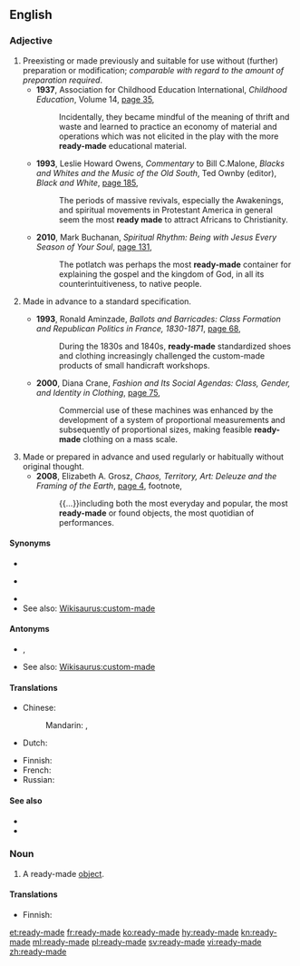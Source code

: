 {{also|readymade}}
==English==

===Adjective===
{{en-adj|head=[[ready]]-[[made]]}}

# Preexisting or made previously and suitable for use without (further) preparation or modification; ''comparable with regard to the amount of preparation required''.
#* '''1937''', Association for Childhood Education International, ''Childhood Education'', Volume 14, [https://books.google.com.au/books?id=nM0VAQAAIAAJ&q=%22the+more%7Cmost+ready-made%22&dq=%22the+more%7Cmost+ready-made%22&hl=en&sa=X&ei=su7yVN4uz_nxBbzzgcAE&redir_esc=y page 35],
#*: Incidentally, they became mindful of the meaning of thrift and waste and learned to practice an economy of material and operations which was not elicited in the play with the more '''ready-made''' educational material.
#* '''1993''', Leslie Howard Owens, ''Commentary'' to Bill C.Malone, ''Blacks and Whites and the Music of the Old South'', Ted Ownby (editor), ''Black and White'', [https://books.google.com.au/books?id=cM93Z7Mq06AC&pg=PA185&dq=%22the+more%7Cmost+ready-made%22&hl=en&sa=X&ei=su7yVN4uz_nxBbzzgcAE&redir_esc=y#v=onepage&q=%22the%20more%7Cmost%20ready-made%22&f=false page 185],
#*: The periods of massive revivals, especially the Awakenings, and spiritual movements in Protestant America in general seem the most '''ready made''' to attract Africans to Christianity.
#* '''2010''', Mark Buchanan, ''Spiritual Rhythm: Being with Jesus Every Season of Your Soul'', [https://books.google.com.au/books?id=V7yPcPiSr18C&pg=PA131&dq=%22the+more%7Cmost+ready-made%22&hl=en&sa=X&ei=su7yVN4uz_nxBbzzgcAE&redir_esc=y#v=onepage&q=%22the%20more%7Cmost%20ready-made%22&f=false page 131],
#*: The potlatch was perhaps the most '''ready-made''' container for explaining the gospel and the kingdom of God, in all its counterintuitiveness, to native people.
# {{lb|en|uncomparable}} Made in advance to a standard specification.
#* '''1993''', Ronald Aminzade, ''Ballots and Barricades: Class Formation and Republican Politics in France, 1830-1871'', [https://books.google.com.au/books?id=kTbybLDLPiAC&pg=PA68&dq=%22ready-made%22&hl=en&sa=X&ei=cA7zVJmmBaK2mwXClILoDw&redir_esc=y#v=onepage&q=%22ready-made%22&f=false page 68],
#*: During the 1830s and 1840s, '''ready-made''' standardized shoes and clothing increasingly challenged the custom-made products of small handicraft workshops.
#* '''2000''', Diana Crane, ''Fashion and Its Social Agendas: Class, Gender, and Identity in Clothing'', [https://books.google.com.au/books?id=vphcHONAXmwC&pg=PA75&dq=%22ready-made%22&hl=en&sa=X&ei=cA7zVJmmBaK2mwXClILoDw&redir_esc=y#v=onepage&q=%22ready-made%22&f=false page 75],
#*: Commercial use of these machines was enhanced by the development of a system of proportional measurements and subsequently of proportional sizes, making feasible '''ready-made''' clothing on a mass scale.
# Made or prepared in advance and used regularly or habitually without original thought.
#* '''2008''', Elizabeth A. Grosz, ''Chaos, Territory, Art: Deleuze and the Framing of the Earth'', [https://books.google.com.au/books?id=OWd-Q8a2n2UC&pg=PA4&dq=%22the+more%7Cmost+ready-made%22&hl=en&sa=X&ei=su7yVN4uz_nxBbzzgcAE&redir_esc=y#v=onepage&q=%22the%20more%7Cmost%20ready-made%22&f=false page 4], footnote,
#*: {{...}}including both the most everyday and popular, the most '''ready-made''' or found objects, the most quotidian of performances.

====Synonyms====
* {{sense|suitable for use without (further) preparation or modification}}
* {{sense|made to standard specification}} {{l|en|off-the-peg}}
* {{sense|used regularly or repeated habitually without original thought}}
* See also: [[Wikisaurus:custom-made]]

====Antonyms====
* {{sense|made to standard specification}} {{l|en|custom-made}}, {{l|en|made-to-order}}
* See also: [[Wikisaurus:custom-made]]

====Translations====
{{trans-top|made in advance}}
* Chinese:
*: Mandarin: {{t+|cmn|現成|alt=現成的|sc=Hani}}, {{t+|cmn|现成|alt=现成的|tr=xiànchéng de|sc=Hani}}
* Dutch: {{t|nl|kant en klaar}}
{{trans-mid}}
* Finnish: {{t+|fi|valmis|alt=valmis-}}
* French: {{t+|fr|tout fait}}
* Russian: {{t|ru|[[заранее]] [[приготовленный]]}}
{{trans-bottom}}

====See also====
* {{l|en|pre-cooked}}
* {{l|en|ready-to-wear}}

===Noun===
{{en-noun}}

# A ready-made [[object]].

====Translations====
{{trans-top|ready-made object}}
* Finnish: {{t|fi|valmistavara}}
{{trans-mid}}
{{trans-bottom}}

[[et:ready-made]]
[[fr:ready-made]]
[[ko:ready-made]]
[[hy:ready-made]]
[[kn:ready-made]]
[[ml:ready-made]]
[[pl:ready-made]]
[[sv:ready-made]]
[[vi:ready-made]]
[[zh:ready-made]]